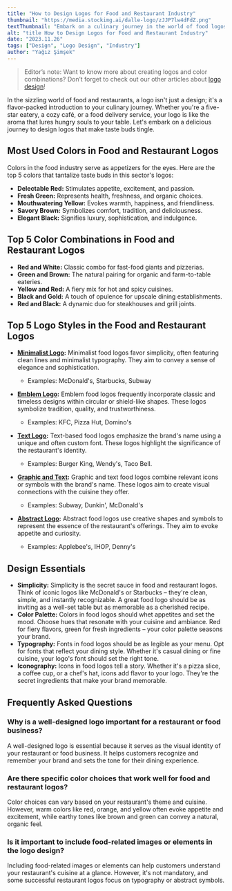 ```yaml
---
title: "How to Design Logos for Food and Restaurant Industry"
thumbnail: "https://media.stockimg.ai/dalle-logo/zJJP7lw4dFdZ.png"
textThumbnail: "Embark on a culinary journey in the world of food logos. Explore the vibrant palette, top color combinations, and logo styles that tantalize taste buds. Discover design essentials for crafting a logo that serves up a visual feast, whether you're a restaurant owner, food blogger, or culinary entrepreneur."
alt: "title How to Design Logos for Food and Restaurant Industry"
date: "2023.11.26"
tags: ["Design", "Logo Design", "Industry"]
author: "Yağız Şimşek"
---
```


<CustomImage
  src="https://media.stockimg.ai/dalle-logo/zJJP7lw4dFdZ.png"
  alt="title How to Design Logos for Food and Restaurant Industry"
/>

> Editor’s note: Want to know more about creating logos and color combinations? Don’t forget to check out our other articles about [logo design](https://stockimg.ai/blog/logo-design)!

In the sizzling world of food and restaurants, a logo isn't just a design; it's a flavor-packed introduction to your culinary journey. Whether you're a five-star eatery, a cozy café, or a food delivery service, your logo is like the aroma that lures hungry souls to your table. Let's embark on a delicious journey to design logos that make taste buds tingle.

## Most Used Colors in Food and Restaurant Logos

Colors in the food industry serve as appetizers for the eyes. Here are the top 5 colors that tantalize taste buds in this sector's logos:

- **Delectable Red:** Stimulates appetite, excitement, and passion. 
-	**Fresh Green:** Represents health, freshness, and organic choices. 
-	**Mouthwatering Yellow:** Evokes warmth, happiness, and friendliness. 
-	**Savory Brown:** Symbolizes comfort, tradition, and deliciousness. 
-	**Elegant Black:** Signifies luxury, sophistication, and indulgence.

## Top 5 Color Combinations in Food and Restaurant Logos

- **Red and White:** Classic combo for fast-food giants and pizzerias. 
- **Green and Brown:** The natural pairing for organic and farm-to-table eateries. 
- **Yellow and Red:** A fiery mix for hot and spicy cuisines. 
- **Black and Gold:** A touch of opulence for upscale dining establishments. 
- **Red and Black:** A dynamic duo for steakhouses and grill joints.

## Top 5 Logo Styles in the Food and Restaurant Logos

- **[Minimalist Logo](https://stockimg.ai/blog/design/how-to-design-minimalist-logos):** Minimalist food logos favor simplicity, often featuring clean lines and minimalist typography. They aim to convey a sense of elegance and sophistication.
  - Examples: McDonald's, Starbucks, Subway

- **[Emblem Logo](https://stockimg.ai/blog/design/how-to-design-emblem-logos):** Emblem food logos frequently incorporate classic and timeless designs within circular or shield-like shapes. These logos symbolize tradition, quality, and trustworthiness.
  - Examples: KFC, Pizza Hut, Domino's

- **[Text Logo](https://stockimg.ai/blog/design/how-to-design-text-logos):**  Text-based food logos emphasize the brand's name using a unique and often custom font. These logos highlight the significance of the restaurant's identity.
  - Examples: Burger King, Wendy's, Taco Bell.

- **[Graphic and Text](https://stockimg.ai/blog/design/how-to-design-text-and-graphic-logos):** Graphic and text food logos combine relevant icons or symbols with the brand's name. These logos aim to create visual connections with the cuisine they offer.
  - Examples: Subway, Dunkin', McDonald's

- **[Abstract Logo](https://stockimg.ai/blog/design/how-to-design-abstract-logos):** Abstract food logos use creative shapes and symbols to represent the essence of the restaurant's offerings. They aim to evoke appetite and curiosity.
  - Examples: Applebee's, IHOP, Denny's

## Design Essentials

- **Simplicity:** Simplicity is the secret sauce in food and restaurant logos. Think of iconic logos like McDonald's or Starbucks – they're clean, simple, and instantly recognizable. A great food logo should be as inviting as a well-set table but as memorable as a cherished recipe.
- **Color Palette:** Colors in food logos should whet appetites and set the mood. Choose hues that resonate with your cuisine and ambiance. Red for fiery flavors, green for fresh ingredients – your color palette seasons your brand.
- **Typography:** Fonts in food logos should be as legible as your menu. Opt for fonts that reflect your dining style. Whether it's casual dining or fine cuisine, your logo's font should set the right tone.
- **Iconography:** Icons in food logos tell a story. Whether it's a pizza slice, a coffee cup, or a chef's hat, icons add flavor to your logo. They're the secret ingredients that make your brand memorable.

## Frequently Asked Questions

### Why is a well-designed logo important for a restaurant or food business?
A well-designed logo is essential because it serves as the visual identity of your restaurant or food business. It helps customers recognize and remember your brand and sets the tone for their dining experience.

### Are there specific color choices that work well for food and restaurant logos?
Color choices can vary based on your restaurant's theme and cuisine. However, warm colors like red, orange, and yellow often evoke appetite and excitement, while earthy tones like brown and green can convey a natural, organic feel.

### Is it important to include food-related images or elements in the logo design?
Including food-related images or elements can help customers understand your restaurant's cuisine at a glance. However, it's not mandatory, and some successful restaurant logos focus on typography or abstract symbols.
